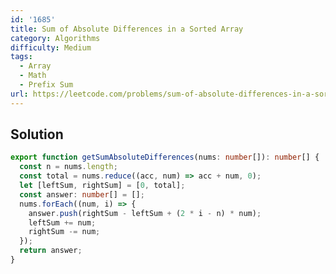 ```yaml
---
id: '1685'
title: Sum of Absolute Differences in a Sorted Array
category: Algorithms
difficulty: Medium
tags:
  - Array
  - Math
  - Prefix Sum
url: https://leetcode.com/problems/sum-of-absolute-differences-in-a-sorted-array
---
```


## Solution

```typescript filename="solution.ts" copy
export function getSumAbsoluteDifferences(nums: number[]): number[] {
  const n = nums.length;
  const total = nums.reduce((acc, num) => acc + num, 0);
  let [leftSum, rightSum] = [0, total];
  const answer: number[] = [];
  nums.forEach((num, i) => {
    answer.push(rightSum - leftSum + (2 * i - n) * num);
    leftSum += num;
    rightSum -= num;
  });
  return answer;
}
```
